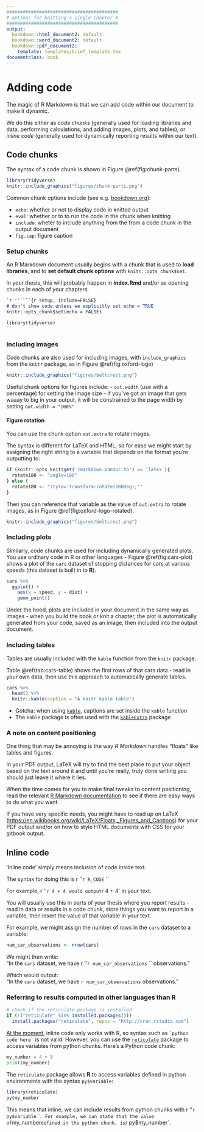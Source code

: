 ```yaml
---
#########################################
# options for knitting a single chapter #
#########################################
output:
  bookdown::html_document2: default
  bookdown::word_document2: default
  bookdown::pdf_document2:
    template: templates/brief_template.tex
documentclass: book
---
```


# Adding code {#code}
\minitoc <!-- this will include a mini table of contents-->

The magic of R Markdown is that we can add code within our document to make it dynamic.

We do this either as *code chunks* (generally used for loading libraries and data, performing calculations, and adding images, plots, and tables), or *inline code* (generally used for dynamically reporting results within our text).

## Code chunks
The syntax of a code chunk is shown in Figure \@ref(fig:chunk-parts).

```r
library(tidyverse)
knitr::include_graphics("figures/chunk-parts.png")
```

Common chunk options include (see e.g. [bookdown.org](https://bookdown.org/yihui/rmarkdown/r-code.html)):

- `echo`: whether or not to display code in knitted output
- `eval`: whether or to to run the code in the chunk when knitting
- `include`: wheter to include anything from the from a code chunk in the output document
- `fig.cap`: figure caption

### Setup chunks
An R Markdown document usually begins with a chunk that is used to **load libraries**, and to **set default chunk options** with `knitr::opts_chunk$set`.

In your thesis, this will probably happen in **index.Rmd** and/or as opening chunks in each of your chapters.

````markdown
`r ''````{r setup, include=FALSE}
# don't show code unless we explicitly set echo = TRUE
knitr::opts_chunk$set(echo = FALSE)

library(tidyverse)
```
````

### Including images
Code chunks are also used for including images, with `include_graphics` from the `knitr` package, as in Figure \@ref(fig:oxford-logo)

```r
knitr::include_graphics("figures/beltcrest.png")
```

Useful chunk options for figures include:
- `out.width` (use with a percentage) for setting the image size 
- if you've got an image that gets waaay to big in your output, it will be constrained to the page width by setting `out.width = "100%"`

#### Figure rotation {-}
You can use the chunk option `out.extra` to rotate images.

The syntax is different for LaTeX and HTML, so for ease we might start by assigning the right string to a variable that depends on the format you're outputting to:

```r
if (knitr::opts_knit$get('rmarkdown.pandoc.to') == 'latex'){
  rotate180 <- "angle=180"
} else {
  rotate180 <- "style='transform:rotate(180deg);'"
}
```

Then you can reference that variable as the value of `out.extra` to rotate images, as in Figure \@ref(fig:oxford-logo-rotated).

```r
knitr::include_graphics("figures/beltcrest.png")
```


### Including plots
Similarly, code chunks are used for including dynamically generated plots.
You use ordinary code in R or other languages - Figure \@ref(fig:cars-plot) shows a plot of the `cars` dataset of stopping distances for cars at various speeds (this dataset is built in to **R**).

```r
cars %>% 
  ggplot() +
    aes(x = speed, y = dist) +
    geom_point()
```

Under the hood, plots are included in your document in the same way as images - when you build the book or knit a chapter, the plot is automatically generated from your code, saved as an image, then included into the output document.

### Including tables
Tables are usually included with the `kable` function from the `knitr` package.

Table \@ref(tab:cars-table) shows the first rows of that cars data - read in your own data, then use this approach to automatically generate tables.

```r
cars %>% 
  head() %>% 
  knitr::kable(caption = "A knitr kable table")
```

- Gotcha: when using [`kable`](https://www.rdocumentation.org/packages/knitr/versions/1.21/topics/kable), captions  are set inside the `kable` function
- The `kable` package is often used with the [`kableExtra`](https://cran.r-project.org/web/packages/kableExtra/vignettes/awesome_table_in_html.html) package

### A note on content positioning
One thing that may be annoying is the way *R Markdown* handles "floats" like tables and figures.

In your PDF output, LaTeX will try to find the best place to put your object based on the text around it and until you're really, truly done writing you should just leave it where it lies.

When the time comes for you to make final tweaks to content positioning, read the relevant [R Markdown documentation](https://bookdown.org/yihui/rmarkdown/) to see if there are easy ways to do what you want.

If you have very specific needs, you might have to read up on LaTeX (<https://en.wikibooks.org/wiki/LaTeX/Floats,_Figures_and_Captions>) for your PDF output and/or on how to style HTML documents with CSS for your gitbook output.

## Inline code
'Inline code' simply means inclusion of code inside text. 

The syntax for doing this is `` ``r ''`r R_CODE` ``

For example, `` ``r ''`r 4 + 4` `` would output `r 4 + 4` in your text.

You will usually use this in parts of your thesis where you report results - read in data or results in a code chunk, store things you want to report in a variable, then insert the value of that variable in your text.

For example, we might assign the number of rows in the `cars` dataset to a variable:

```r
num_car_observations <- nrow(cars)
```

We might then write:\
"In the `cars` dataset, we have `` ``r ''`r num_car_observations` `` observations."

Which would output:\
"In the `cars` dataset, we have `r num_car_observations` observations."


### Referring to results computed in other languages than R
```r
# check if the reticulate package is installed
if (!("reticulate" %in% installed.packages()))
  install.packages("reticulate", repos = "http://cran.rstudio.com")
```

[At the moment](https://stackoverflow.com/questions/47818461/is-there-a-way-in-knitr-to-evaluate-inline-code-chunks-of-other-languages), inline code only works with R, so syntax such as `` `python code here` `` is not valid.
However, you can use the [`reticulate`](https://rstudio.github.io/reticulate/articles/r_markdown.html) package to access variables from python chunks. Here's a Python code chunk:

```python
my_number = 4 + 8
print(my_number)
```

The `reticulate` package allows **R** to access variables defined in python environments with the syntax `py$variable`:

```r
library(reticulate)
py$my_number
```

This means that inline, we can include results from python chunks with `` ``r ''`r py$variable` ``.
For example, we can state that the value of `my_number` defined in the python chunk, is `r py$my_number`.